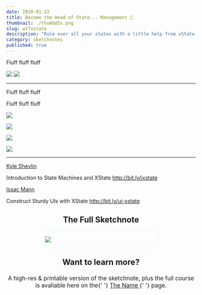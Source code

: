 ```yaml
---
date: 2020-01-22
title: Become the Head of State... Management 👑
thumbnail: ./thumb@2x.png
slug: wtfxstate
description: "Rule over all your states with a little help from xState state machines"
category: sketchnotes
published: true
---
```



<SketchesContainer>

Fluff fluff fluff

![](https://og-image-egghead-course.now.sh/construct-sturdy-uis-with-xstate)
![](https://og-image-egghead-course.now.sh/introduction-to-state-machines-using-xstate)

<hr />

Fluff fluff fluff

Fluff fluff fluff

![](./xState_1.png)

![](./xState_2.png)

![](./xState_3.png)

![](./xState_4.png)

---
[Kyle Shevlin](https://twitter.com/kyleshevlin)

Introduction to State Machines and XState
http://bit.ly/ixstate

[Issac Mann](https://twitter.com/MannIsaac)

Construct Sturdy UIs with XState
http://bit.ly/ui-xstate

<h2 style="text-align: center; margin-bottom: 0;">The Full Sketchnote</h2>
 <br />

<div style="border: 1px solid #e8f3f7;
          box-sizing: border-box;
          border-radius: 4px;
          boxShadow: 0px 8px 16px -12px rgba(120, 134, 138, 0.75);
          max-width: 300px;
          margin: 0 auto;">

![](WhatisxState--small.png)

</div>

<h3 style="text-align: center;
          font-size: 1.5em;
          margin-top: 1.2em;">
        Want to learn more?
      </h3>
      
<p style="font-size: 1.1em;
          text-align: center;
          margin: 0 auto;
          max-width: 500px;">
        A high-res & printable version of the sketchnote, plus the full course
        is avaliable here on the{' '}
        <a href='#' rel='noopener noreferrer' target='_blank'>
          The Name
        </a>{' '}
        page.
      </p>


</SketchesContainer>
